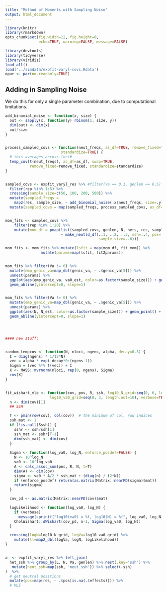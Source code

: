 ```yaml
---
title: "Method of Moments with Sampling Noise"
output: html_document
---
```


```r
library(knitr)
library(rmarkdown)
opts_chunk$set(fig.width=12, fig.height=8, 
               echo=TRUE, warning=FALSE, message=FALSE)
```

```r

library(devtools)
library(tidyverse)
library(viridis)
load_all()
load('../simdata/expfit-varyl-covs.Rdata')
opar <- par(no.readonly=TRUE)

```

## Adding in Sampling Noise

We do this for only a single parameter combination, due to computational
limitations.

```r

add_binomial_noise <- function(x, size) {
  out <- sapply(x, function(y) rbinom(1, size, y))
  dim(out) <- dim(x)
  out/size
}


process_sampled_covs <- function(neut_freqs, as_df=TRUE, remove_fixed=TRUE,
                         standardize=TRUE) {
  # this averages across loci#
  temp_cov(t(neut_freqs), as_df=as_df, swap=TRUE,
           remove_fixed=remove_fixed, standardize=standardize)
}


sampled_covs <- expfit_varyl_res %>% #filter(Va == 0.1, genlen == 0.5) %>% 
  filter(rep %in% 1:5) %>%
  crossing(sample_size=c(50, 100, 200, 500)) %>%
  mutate(sampled_freqs =  
    map2(res, sample_size, ~ add_binomial_noise(.x$neut_freqs, size=.y))) %>%
  mutate(sampled_covs = map(sampled_freqs, process_sampled_covs, as_df=FALSE))


mom_fits <- sampled_covs %>% 
    filter(rep %in% 1:20) %>%
    mutate(mom_df = pmap(list(sampled_covs, genlen, N, hets, res, sample_size), 
                         ~ make_neutld_df(..1, ..2, ..3, ssh=..4, pos=..5$pos, trange=c(5, 10), 
                                          sample_size=..6))) 

mom_fits <- mom_fits %>% mutate(lsfit = map(mom_df, fit_mom)) %>%
                mutate(params=map(lsfit, fit2params))


mom_fits %>% filter(Va != 0) %>% 
  mutate(emp_genic_va=map_dbl(genic_va, ~ .$genic_va[5])) %>%
  unnest(params) %>%
  ggplot(aes(emp_genic_va, va0_est, color=as.factor(sample_size))) + geom_point() + 
  geom_abline(yintercept=0, slope=1) 


mom_fits %>% filter(Va != 0) %>% 
  mutate(emp_genic_va=map_dbl(genic_va, ~ .$genic_va[5])) %>%
  unnest(params) %>%
  ggplot(aes(N, N_est, color=as.factor(sample_size))) + geom_point() + 
  geom_abline(yintercept=0, slope=1) 




#### new stuff:


random_tempcov <- function(N, nloci, ngens, alpha, decay=0.3) {
  I = diag(ngens) * 1/(2*N)
  vec = alpha * exp(-decay*0:(ngens-1))
  Sigma = (vec %*% t(vec)) + I
  X <- MASS::mvrnorm(nloci, rep(0, ngens), Sigma)
  cov(X)
}


fit_wishart_mle <- function(cov, pos, R, ssh, log10_N_grid=seq(0, 6, length.out=10), 
                    log10_va0_grid=seq(0, 3, length.out=10), verbose=TRUE) {
  n <- dim(cov)[1]
  ## SSH 

  T <- pmin(row(cov), col(cov))  # the minimum of col, row indices
  ssh_mat <- 1
  if (!is.null(Sssh)) {
    sshr <- ssh/ssh[1]
    ssh_mat <- sshr[T+1] 
    dim(ssh_mat) <- dim(cov)
  }
 
  Sigma <- function(log_va0, log_N, enforce_posdef=FALSE) {
    N <- 10^log_N
    va0 <- 10^log_va0
    A <- calc_assoc_sum(pos, R, N, t=T)
    dim(A) <- dim(cov)
    sigma <- va0 * A/2 * ssh_mat + (diag(n) / (2*N))
    if (enforce_posdef) return(as.matrix(Matrix::nearPD(sigma)$mat))
    return(sigma)
  }

  cov_pd <- as.matrix(Matrix::nearPD(cov)$mat)

  logLikelihood <- function(log_va0, log_N) {
    if (verbose) 
      message(sprintf("log10(va0) = %f, log10(N) = %f", log_va0, log_N))
    CholWishart::dWishart(cov_pd, n-1, Sigma(log_va0, log_N))
  }

  crossing(logN=log10_N_grid, logVa=log10_va0_grid) %>%
    mutate(ll=map2_dbl(logVa, logN, logLikelihood))
}


a  <- expfit_varyl_res %>% left_join(
  het_ssh %>% group_by(L, N, Va, genlen) %>% nest(.key='ssh') %>%
   mutate(neut_ssh=map(ssh, 'neut_ssh')) %>% select(-ssh)
)  %>% 
  # get neutral positions
  mutate(pos=map(res, ~ .$pos[is.na(.$effects)])) %>%
  # MLE
  


```

